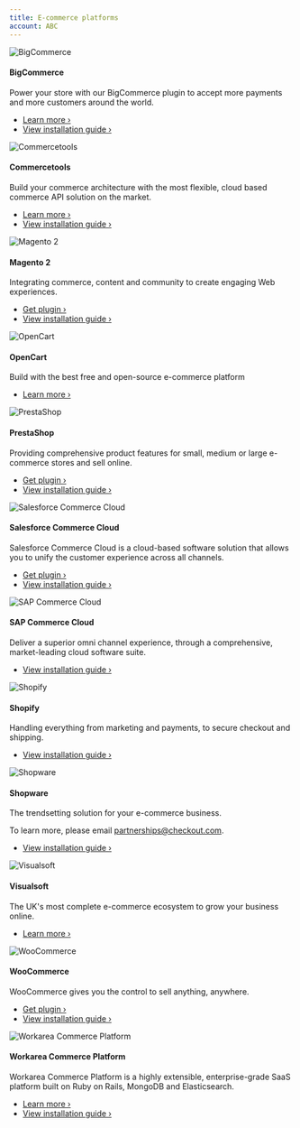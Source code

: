 ```yaml
---
title: E-commerce platforms
account: ABC
---
```


![BigCommerce](https://assets.checkout.com/docs/images/bigcommerce-logo.svg)

#### BigCommerce

Power your store with our BigCommerce plugin to accept more payments and more customers around the world.

*   [Learn more ›](https://www.bigcommerce.com/)
*   [View installation guide ›](https://support.bigcommerce.com/s/article/Connecting-with-Checkoutcom)

![Commercetools](https://assets.checkout.com/docs/images/commercetools-logo.svg)

#### Commercetools

Build your commerce architecture with the most flexible, cloud based commerce API solution on the market.

*   [Learn more ›](https://marketplace.commercetools.com/integration/checkoutcom)
*   [View installation guide ›](e-commerce-platforms/commercetools)

![Magento 2](https://assets.checkout.com/docs/images/magento-logo.svg)

#### Magento 2

Integrating commerce, content and community to create engaging Web experiences.

*   [Get plugin ›](https://github.com/checkout/checkout-magento2-plugin)
*   [View installation guide ›](e-commerce-platforms/magento-2)

  

![OpenCart](https://assets.checkout.com/docs/images/opencart-logo.png)

#### OpenCart

Build with the best free and open-source e-commerce platform

*   [Learn more ›](https://www.opencart.com/index.php?route=marketplace/extension/info&extension_id=41648&filter_search=checkout.com&sort=date_added)

![PrestaShop](https://assets.checkout.com/docs/images/prestashop-logo.svg)

#### PrestaShop

Providing comprehensive product features for small, medium or large e-commerce stores and sell online.

*   [Get plugin ›](https://github.com/checkout/checkout-prestashop-plugin)
*   [View installation guide ›](e-commerce-platforms/prestashop)

![Salesforce Commerce Cloud](https://assets.checkout.com/docs/images/salesforce-logo.svg)

#### Salesforce Commerce Cloud

Salesforce Commerce Cloud is a cloud-based software solution that allows you to unify the customer experience across all channels.

*   [Get plugin ›](https://www.salesforce.com/products/commerce-cloud/partner-marketplace/partners/checkoutcom/)
*   [View installation guide ›](e-commerce-platforms/salesforce-commerce-cloud)

  

![SAP Commerce Cloud](https://assets.checkout.com/docs/images/SAP-logo.svg)

#### SAP Commerce Cloud

Deliver a superior omni channel experience, through a comprehensive, market-leading cloud software suite.

*   [View installation guide ›](e-commerce-platforms/sap-commerce-cloud)

![Shopify](https://assets.checkout.com/docs/images/shopify-logo.svg)

#### Shopify

Handling everything from marketing and payments, to secure checkout and shipping.

*   [View installation guide ›](e-commerce-platforms/shopify)

![Shopware](https://assets.checkout.com/docs/images/shopware-logo.svg)

#### Shopware

The trendsetting solution for your e-commerce business.  
  
To learn more, please email [partnerships@checkout.com](mailto:partnerships@checkout.com).

*   [View installation guide ›](e-commerce-platforms/shopware)

  

![Visualsoft](https://assets.checkout.com/docs/images/visualsoft-logo.svg)

#### Visualsoft

The UK's most complete e-commerce ecosystem to grow your business online.

*   [Learn more ›](http://features.visualsoft.co.uk/features/checkoutcom-primary-payment-gateway)

![WooCommerce](https://assets.checkout.com/docs/images/woocommerce-logo.svg)

#### WooCommerce

WooCommerce gives you the control to sell anything, anywhere.

*   [Get plugin ›](https://wordpress.org/plugins/checkout-com-unified-payments-api/)
*   [View installation guide ›](e-commerce-platforms/woocommerce)

![Workarea Commerce Platform](https://assets.checkout.com/docs/images/workarea-logo.svg)

#### Workarea Commerce Platform

Workarea Commerce Platform is a highly extensible, enterprise-grade SaaS platform built on Ruby on Rails, MongoDB and Elasticsearch.

*   [Learn more ›](https://www.workarea.com)
*   [View installation guide ›](https://plugins.workarea.com/plugins/checkoutdotcom)

  
  




